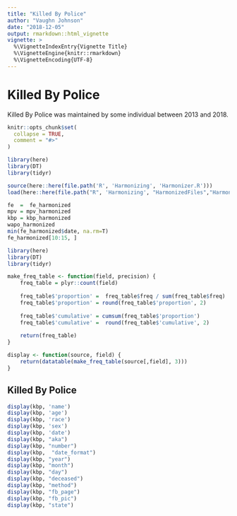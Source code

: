 ```yaml
---
title: "Killed By Police"
author: "Vaughn Johnson"
date: "2018-12-05"
output: rmarkdown::html_vignette
vignette: >
  %\VignetteIndexEntry{Vignette Title}
  %\VignetteEngine{knitr::rmarkdown}
  %\VignetteEncoding{UTF-8}
---
```


# Killed By Police

Killed By Police was maintained by some individual between 2013 and 2018.

```r
knitr::opts_chunk$set(
  collapse = TRUE,
  comment = "#>"
)

library(here)
library(DT)
library(tidyr)

source(here::here(file.path('R', 'Harmonizing', 'Harmonizer.R')))
load(here::here(file.path("R", 'Harmonizing', "HarmonizedFiles","HarmonizedDataSets.RData")))

fe  =  fe_harmonized
mpv = mpv_harmonized
kbp = kbp_harmonized
wapo_harmonized
min(fe_harmonized$date, na.rm=T)
fe_harmonized[10:15, ]

```


```r
library(here)
library(DT)
library(tidyr)

make_freq_table <- function(field, precision) {
    freq_table = plyr::count(field)
    
    freq_table$'proportion' =  freq_table$freq / sum(freq_table$freq)
    freq_table$'proportion' = round(freq_table$'proportion', 2)
    
    freq_table$'cumulative' = cumsum(freq_table$'proportion')
    freq_table$'cumulative' =  round(freq_table$'cumulative', 2)
    
    return(freq_table)
}

display <- function(source, field) {
    return(datatable(make_freq_table(source[,field], 3)))
}
```



## Killed By Police
```r
display(kbp, 'name')
display(kbp, 'age')
display(kbp, 'race')
display(kbp, 'sex')
display(kbp, 'date')
display(kbp, "aka")
display(kbp, "number")
display(kbp,  "date_format")
display(kbp, "year")
display(kbp, "month")
display(kbp, "day")
display(kbp, "deceased")
display(kbp, "method")
display(kbp, "fb_page")
display(kbp, "fb_pic")
display(kbp, "state")
```
